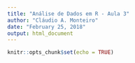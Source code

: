 ```yaml
---
title: "Análise de Dados em R - Aula 3"
author: "Cláudio A. Monteiro"
date: "February 25, 2018"
output: html_document
---
```


```r
knitr::opts_chunk$set(echo = TRUE)
```
